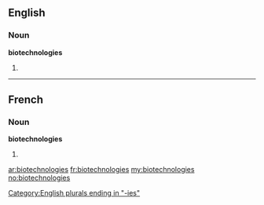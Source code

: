 ==English==

===Noun===
'''biotechnologies'''

# {{plural of|[[biotechnology]]}}

[[Category:English plurals ending in "-ies"]]

----

==French==

===Noun===
'''biotechnologies''' {{f}}

# {{plural of|[[biotechnologie]]|lang=fr}}

[[ar:biotechnologies]]
[[fr:biotechnologies]]
[[my:biotechnologies]]
[[no:biotechnologies]]